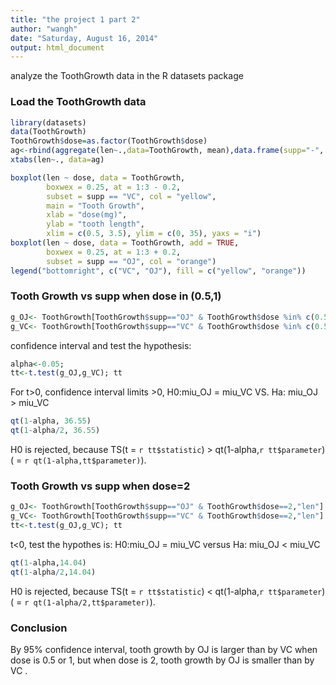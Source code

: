 ```yaml
---
title: "the project 1 part 2"
author: "wangh"
date: "Saturday, August 16, 2014"
output: html_document
---
```

analyze the ToothGrowth data in the R datasets package

### Load the ToothGrowth data
```r
library(datasets)
data(ToothGrowth)
ToothGrowth$dose=as.factor(ToothGrowth$dose)
ag<-rbind(aggregate(len~.,data=ToothGrowth, mean),data.frame(supp="-", aggregate(len~dose,data=ToothGrowth, mean)))
xtabs(len~., data=ag)
```
```r
boxplot(len ~ dose, data = ToothGrowth,
        boxwex = 0.25, at = 1:3 - 0.2,
        subset = supp == "VC", col = "yellow",
        main = "Tooth Growth",
        xlab = "dose(mg)",
        ylab = "tooth length",
        xlim = c(0.5, 3.5), ylim = c(0, 35), yaxs = "i")
boxplot(len ~ dose, data = ToothGrowth, add = TRUE,
        boxwex = 0.25, at = 1:3 + 0.2,
        subset = supp == "OJ", col = "orange")
legend("bottomright", c("VC", "OJ"), fill = c("yellow", "orange"))
```

### Tooth Growth vs supp when dose in (0.5,1)
```r
g_OJ<- ToothGrowth[ToothGrowth$supp=="OJ" & ToothGrowth$dose %in% c(0.5,1),"len"] 
g_VC<- ToothGrowth[ToothGrowth$supp=="VC" & ToothGrowth$dose %in% c(0.5,1),"len"]
```
confidence interval and test the hypothesis: 
```r
alpha<-0.05; 
tt<-t.test(g_OJ,g_VC); tt
```
For t>0, confidence interval limits >0, H0:miu_OJ = miu_VC VS. Ha: miu_OJ > miu_VC
```r
qt(1-alpha, 36.55)
qt(1-alpha/2, 36.55)
```
H0 is rejected, because TS(t = `r tt$statistic`) > qt(1-alpha,`r tt$parameter`)( = `r qt(1-alpha,tt$parameter)`). 

### Tooth Growth vs supp when dose=2
```r
g_OJ<- ToothGrowth[ToothGrowth$supp=="OJ" & ToothGrowth$dose==2,"len"] 
g_VC<- ToothGrowth[ToothGrowth$supp=="VC" & ToothGrowth$dose==2,"len"]
tt<-t.test(g_OJ,g_VC); tt
```
t<0, test the hypothes is: H0:miu_OJ = miu_VC versus Ha: miu_OJ < miu_VC
```r
qt(1-alpha,14.04)
qt(1-alpha/2,14.04)
```

H0 is rejected, because TS(t = `r tt$statistic`) < qt(1-alpha,`r tt$parameter`)( = `r qt(1-alpha/2,tt$parameter)`). 

### Conclusion
By 95% confidence interval, tooth growth by OJ is larger than by VC when dose is 0.5 or 1, but when dose is 2, tooth growth by OJ is smaller than by VC .
